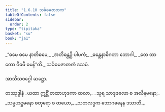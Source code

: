 ```yaml
---
title: "1.6.10 သင်္ခဓမဇာတက"
tableOfContents: false
sidebar:
  order: 2
type: "tipitaka"
basket: "su"
book: "ja1"
---
```



<DynamicBreadcrumb />

<Division number="60" book="ja1">

<Paragraph number="131" type="verses" book="ja1">
_“ဓမေ ဓမေ နာတိဓမေ,_  
_အတိဓန္တဉှိ ပါပကံ;_  
_ဓန္တေနာဓိဂတာ ဘောဂါ,_  
_တေ တာတော ဝိဓမီ ဓမန်”တိ._  


</Paragraph>
</Division>

<Paragraph number="132" type="center" book="ja1">
သင်္ခဓမဇာတကံ ဒသမံ.

  
အာသီသဝဂ္ဂေါ ဆဋ္ဌော.



</Paragraph>

<Paragraph number="133" type="center" book="ja1">
တဿုဒ္ဒါနံ


</Paragraph>

<Paragraph number="134" type="verses" book="ja1">
_ယထာ ဣစ္ဆိံ တထာဟုဒကာ ထလာ,_  
_သုရ သာဒုဖလော စ အလီနမနော;_  
_သမ္ပဟဋ္ဌမနော စတုရော စ တယော,_  
_သတလဒ္ဓက ဘောဂဓနေန ဒသာတိ._
</Paragraph>